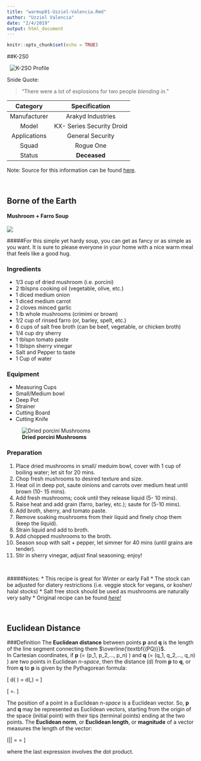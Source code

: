 ```yaml
---
title: "warmup01-Uzziel-Valencia.Rmd"
author: "Uzziel Valencia"
date: "2/4/2019"
output: html_document
---
```


```r
knitr::opts_chunk$set(echo = TRUE)
```

##K-2S0


&nbsp;
![ K-2SO Profile](http://gservo.com/wp-content/gallery/toytography/k2so-20181209-07672.jpg)

Snide Quote:

>"There were a lot of explosions for two people _blending in_."


| Category | Specification |
| :---: | :---: |
| Manufacturer | Arakyd Industries |
| Model | KX- Series Security Droid |
| Applications | General Security |
| Squad | Rogue One |
| Status | **Deceased** |

Note: Source for this information can be found [here](https://starwars.fandom.com/wiki/K-2SO).


&nbsp;

## Borne of the Earth 
#### Mushroom + Farro Soup
![](https://smittenkitchendotcom.files.wordpress.com/2011/01/mushroom-and-farro-soup-1.jpg?w=750)

#####For this simple yet hardy soup, you can get as fancy or as simple as you want. It is sure to please everyone in your home with a nice warm meal that feels like a good hug.

### Ingredients
* 1/3 cup of dried mushroom (i.e. porcini)
* 2 tblspns cooking oil (vegetable, olive, etc.)
* 1 diced medium onion
* 1 diced medium carrot
* 2 cloves minced garlic
* 1 lb whole mushrooms (crimimi or brown)
* 1/2 cup of rinsed farro (or, barley, spelt, etc.)
* 6 cups of salt free broth (can be beef, vegetable, or chicken broth)
* 1/4 cup dry sherry
* 1 tblspn tomato paste
* 1 tblspn sherry vinegar
* Salt and Pepper to taste
* 1 Cup of water

### Equipment
* Measuring Cups
* Small/Medium bowl
* Deep Pot
* Strainer
* Cutting Board
* Cutting Knife

![**Dried porcini Mushrooms**](http://farm6.static.flickr.com/5097/5404545297_c058280174.jpg)

### Preparation
1. Place dried mushrooms in small/ meduim bowl, cover with 1 cup of boiling water; let sit for 20 mins.
2. Chop fresh mushrooms to desired texture and size.
3. Heat oil in deep pot, saute oinions and carrots over medium heat until brown (10- 15 mins).
4. Add fresh mushrooms; cook until they release liquid (5- 10 mins).
5. Raise heat and add grain (farro, barley, etc.); saute for (5-10 mins).
6. Add broth, sherry, and tomato paste.
7. Remove soaking mushrooms from their liquid and finely chop them (keep the liquid).
8. Strain liquid and add to broth.
9. Add chopped mushrooms to the broth.
10. Season soup with salt + pepper, let simmer for 40 mins (until grains are tender).
11. Stir in sherry vinegar, adjust final seasoning; enjoy! 


&nbsp;

#####Notes:
* This recipe is great for Winter or early Fall
* The stock can be adjusted for diatery restrictions (i.e. veggie stock for vegans, or kosher/ halal stocks)
* Salt free stock should be used as mushrooms are naturally very salty
* Original recipe can be found [_here!_](https://smittenkitchen.com/2011/01/mushroom-and-farro-soup/)

&nbsp;

## Euclidean Distance

###Definition
The **Euclidean distance** between points **p** and **q** is the length of the line segment connecting them $\overline{\textbf{(PQ)}}$.  
In Cartesian coordinates, if **p** \(= (p_1, p_2,..., p_n) \) and **q** \(= (q_1, q_2,..., q_n) \) are two points in Euclidean _n-space_, then the distance (d) from **p** to **q**, or from **q** to **p** is given by the Pythagorean formula:

\[ d(\textbf{p,} \textbf{q}) = d(\textbf{q},\textbf{p}) = \sqrt{(q_1-p_1)^2 + (q_2 - p_2)^2 +...+ (q_n-p_n)^2} \]


\[ =\sqrt{\sum_{i =1}^n (q_i-p_i)^2}. \]


The position of a point in a Euclidean _n-space_ is a Euclidean vector. So, **p** and **q** may be represented as Euclidean vectors, starting from the origin of the space (initial point) with their tips (terminal points) ending at the two points. The **Euclidean norm**, or **Euclidean length**, or **magnitude** of a vector measures the length of the vector:


\[\left\|\textbf{p}\right\| = \sqrt{p_1^2 + p_2^2 +...+ p_n^2} = \sqrt{\textbf{p} \cdot \textbf{p}}\]


where the last expression involves the dot product.




